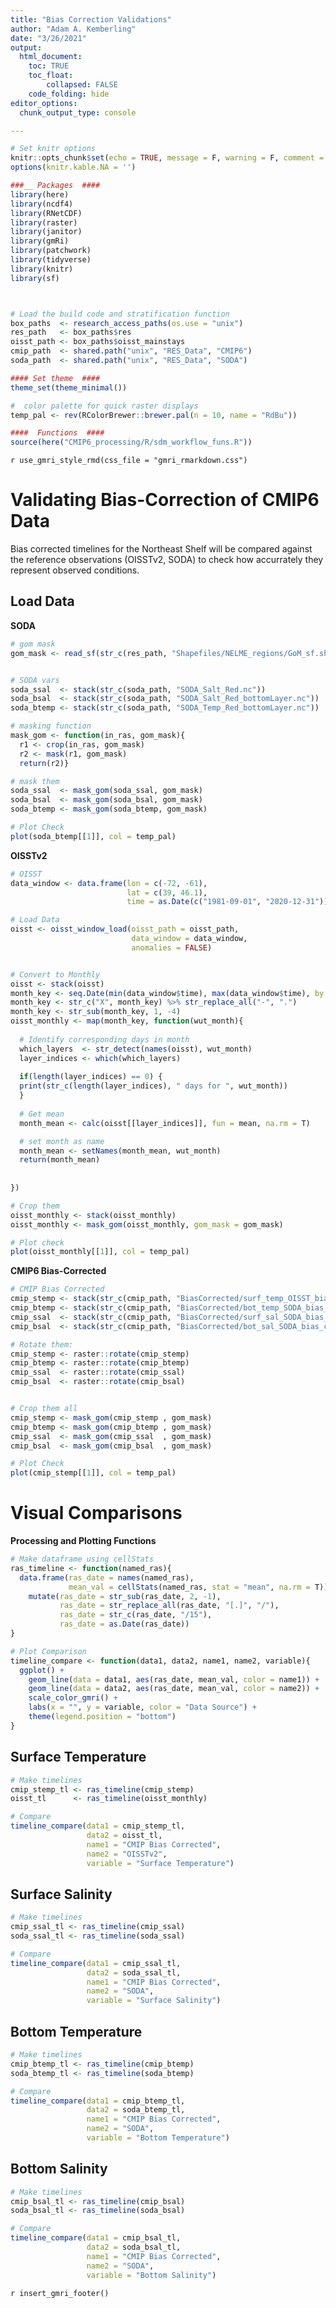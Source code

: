 ```yaml
---
title: "Bias Correction Validations"
author: "Adam A. Kemberling"
date: "3/26/2021"
output: 
  html_document:
    toc: TRUE
    toc_float:
        collapsed: FALSE
    code_folding: hide
editor_options: 
  chunk_output_type: console

---
```


```r
# Set knitr options
knitr::opts_chunk$set(echo = TRUE, message = F, warning = F, comment = NA)
options(knitr.kable.NA = '')

###__ Packages  ####
library(here)
library(ncdf4)
library(RNetCDF)
library(raster)
library(janitor)
library(gmRi)
library(patchwork)
library(tidyverse)
library(knitr)
library(sf)



# Load the build code and stratification function
box_paths  <- research_access_paths(os.use = "unix")
res_path   <- box_paths$res
oisst_path <- box_paths$oisst_mainstays
cmip_path  <- shared.path("unix", "RES_Data", "CMIP6")
soda_path  <- shared.path("unix", "RES_Data", "SODA")

#### Set theme  ####
theme_set(theme_minimal())

#  color palette for quick raster displays
temp_pal <- rev(RColorBrewer::brewer.pal(n = 10, name = "RdBu"))

####  Functions  ####
source(here("CMIP6_processing/R/sdm_workflow_funs.R"))
```



`r use_gmri_style_rmd(css_file = "gmri_rmarkdown.css")`


# Validating Bias-Correction of CMIP6 Data

Bias corrected timelines for the Northeast Shelf will be compared against the reference observations (OISSTv2, SODA) to check how accurrately they represent observed conditions.


## Load Data

**SODA**

```r

# gom mask
gom_mask <- read_sf(str_c(res_path, "Shapefiles/NELME_regions/GoM_sf.shp"))


# SODA vars
soda_ssal  <- stack(str_c(soda_path, "SODA_Salt_Red.nc"))
soda_bsal  <- stack(str_c(soda_path, "SODA_Salt_Red_bottomLayer.nc"))
soda_btemp <- stack(str_c(soda_path, "SODA_Temp_Red_bottomLayer.nc"))

# masking function
mask_gom <- function(in_ras, gom_mask){
  r1 <- crop(in_ras, gom_mask)
  r2 <- mask(r1, gom_mask)
  return(r2)}

# mask them
soda_ssal  <- mask_gom(soda_ssal, gom_mask)
soda_bsal  <- mask_gom(soda_bsal, gom_mask)
soda_btemp <- mask_gom(soda_btemp, gom_mask)

# Plot Check
plot(soda_btemp[[1]], col = temp_pal)
```



**OISSTv2**

```r

# OISST 
data_window <- data.frame(lon = c(-72, -61),
                          lat = c(39, 46.1),
                          time = as.Date(c("1981-09-01", "2020-12-31")))

# Load Data
oisst <- oisst_window_load(oisst_path = oisst_path, 
                           data_window = data_window, 
                           anomalies = FALSE)


# Convert to Monthly
oisst <- stack(oisst)
month_key <- seq.Date(min(data_window$time), max(data_window$time), by = "month")
month_key <- str_c("X", month_key) %>% str_replace_all("-", ".")
month_key <- str_sub(month_key, 1, -4)
oisst_monthly <- map(month_key, function(wut_month){
  
  # Identify corresponding days in month
  which_layers  <- str_detect(names(oisst), wut_month)
  layer_indices <- which(which_layers)
  
  if(length(layer_indices) == 0) {
  print(str_c(length(layer_indices), " days for ", wut_month))
  }
  
  # Get mean
  month_mean <- calc(oisst[[layer_indices]], fun = mean, na.rm = T)

  # set month as name
  month_mean <- setNames(month_mean, wut_month)
  return(month_mean)
  
  
}) 

# Crop them
oisst_monthly <- stack(oisst_monthly)
oisst_monthly <- mask_gom(oisst_monthly, gom_mask = gom_mask)

# Plot check
plot(oisst_monthly[[1]], col = temp_pal)

```


**CMIP6 Bias-Corrected**

```r


# CMIP Bias Corrected
cmip_stemp <- stack(str_c(cmip_path, "BiasCorrected/surf_temp_OISST_bias_corrected_mean.grd"))
cmip_btemp <- stack(str_c(cmip_path, "BiasCorrected/bot_temp_SODA_bias_corrected_mean.grd"))
cmip_ssal  <- stack(str_c(cmip_path, "BiasCorrected/surf_sal_SODA_bias_corrected_mean.grd"))
cmip_bsal  <- stack(str_c(cmip_path, "BiasCorrected/bot_sal_SODA_bias_corrected_mean.grd"))

# Rotate them:
cmip_stemp <- raster::rotate(cmip_stemp)
cmip_btemp <- raster::rotate(cmip_btemp)
cmip_ssal  <- raster::rotate(cmip_ssal)
cmip_bsal  <- raster::rotate(cmip_bsal)


# Crop them all
cmip_stemp <- mask_gom(cmip_stemp , gom_mask)
cmip_btemp <- mask_gom(cmip_btemp , gom_mask)
cmip_ssal  <- mask_gom(cmip_ssal  , gom_mask)
cmip_bsal  <- mask_gom(cmip_bsal  , gom_mask)

# Plot Check
plot(cmip_stemp[[1]], col = temp_pal)

```
# Visual Comparisons {.tabset .tabset-pills}

**Processing and Plotting Functions**

```r
# Make dataframe using cellStats
ras_timeline <- function(named_ras){
  data.frame(ras_date = names(named_ras),
             mean_val = cellStats(named_ras, stat = "mean", na.rm = T)) %>% 
    mutate(ras_date = str_sub(ras_date, 2, -1),
           ras_date = str_replace_all(ras_date, "[.]", "/"),
           ras_date = str_c(ras_date, "/15"),
           ras_date = as.Date(ras_date))
}

# Plot Comparison
timeline_compare <- function(data1, data2, name1, name2, variable){ 
  ggplot() +
    geom_line(data = data1, aes(ras_date, mean_val, color = name1)) +
    geom_line(data = data2, aes(ras_date, mean_val, color = name2)) +
    scale_color_gmri() +
    labs(x = "", y = variable, color = "Data Source") +
    theme(legend.position = "bottom")
}
```



## Surface Temperature

```r

# Make timelines
cmip_stemp_tl <- ras_timeline(cmip_stemp)
oisst_tl      <- ras_timeline(oisst_monthly)

# Compare
timeline_compare(data1 = cmip_stemp_tl, 
                 data2 = oisst_tl, 
                 name1 = "CMIP Bias Corrected", 
                 name2 = "OISSTv2", 
                 variable = "Surface Temperature")


```


## Surface Salinity

```r
# Make timelines
cmip_ssal_tl <- ras_timeline(cmip_ssal)
soda_ssal_tl <- ras_timeline(soda_ssal)

# Compare
timeline_compare(data1 = cmip_ssal_tl, 
                 data2 = soda_ssal_tl, 
                 name1 = "CMIP Bias Corrected", 
                 name2 = "SODA", 
                 variable = "Surface Salinity")
```


## Bottom Temperature

```r
# Make timelines
cmip_btemp_tl <- ras_timeline(cmip_btemp)
soda_btemp_tl <- ras_timeline(soda_btemp)

# Compare
timeline_compare(data1 = cmip_btemp_tl, 
                 data2 = soda_btemp_tl, 
                 name1 = "CMIP Bias Corrected", 
                 name2 = "SODA", 
                 variable = "Bottom Temperature")
```


## Bottom Salinity

```r
# Make timelines
cmip_bsal_tl <- ras_timeline(cmip_bsal)
soda_bsal_tl <- ras_timeline(soda_bsal)

# Compare
timeline_compare(data1 = cmip_bsal_tl, 
                 data2 = soda_bsal_tl, 
                 name1 = "CMIP Bias Corrected", 
                 name2 = "SODA", 
                 variable = "Bottom Salinity")
```


`r insert_gmri_footer()`